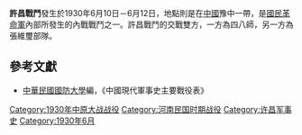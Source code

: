 {{Infobox Military Conflict|
campaign=|
image=|
caption=|
conflict=許昌戰鬥|
date=1930年6月10日－12日|
place=[[中國|中國]]豫中|
result=國軍四十八師攻擊張維璽部隊，不過未能佔領許昌。雙方各死傷二千餘人。戰末，國軍四十八師退至民權，並遭張維璽追擊|
combatant1=四八師|
combatant2=張維璽| 
commander1=徐源泉、00 |
commander2=張維璽部隊|
strength1=|
strength2=|
casualties1=|
casualties2=|
}}

'''許昌戰鬥'''發生於1930年6月10日－6月12日，地點則是在[[中國|中國]]豫中一帶，是[[國民革命軍|國民革命軍]]內部所發生的內戰戰鬥之一。許昌戰鬥的交戰雙方，一方為四八師，另一方為張維璽部隊。
==參考文獻==
*[[中華民國|中華民國]][[國防大學_(臺灣)|國防大學]]編，《中國現代軍事史主要戰役表》

{{中原大戰}}
[[Category:1930年中原大战战役|Category:1930年中原大战战役]]
[[Category:河南民国时期战役|Category:河南民国时期战役]]
[[Category:许昌军事史|Category:许昌军事史]]
[[Category:1930年6月|Category:1930年6月]]
